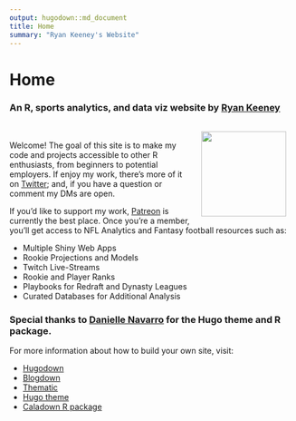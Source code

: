 ```yaml
---
output: hugodown::md_document
title: Home
summary: "Ryan Keeney's Website"
---
```



# Home

### An R, sports analytics, and data viz website by [Ryan Keeney](https://twitter.com/rbkeeney) 

<img src="header/caladown.png" width="150px" style="float:right; padding:15px;">

<br>

Welcome! The goal of this site is to make my code and projects accessible to other R enthusiasts, from beginners to potential employers. If enjoy my work, there's more of it on [Twitter](https://twitter.com/rbkeeney); and, if you have a question or comment my DMs are open.

If you'd like to support my work, [Patreon](https://www.patreon.com/rbkeeney) is currently the best place. Once you're a member, you'll get access to NFL Analytics and Fantasy football resources such as:

* Multiple Shiny Web Apps
* Rookie Projections and Models 
* Twitch Live-Streams
* Rookie and Player Ranks
* Playbooks for Redraft and Dynasty Leagues
* Curated Databases for Additional Analysis

### Special thanks to [Danielle Navarro](https://twitter.com/djnavarro) for the Hugo theme and R package.

For more information about how to build your own site, visit:

* [Hugodown](https://hugodown.r-lib.org/)
* [Blogdown](https://bookdown.org/yihui/blogdown/) 
* [Thematic](https://rstudio.github.io/thematic/) 
* [Hugo theme](https://github.com/djnavarro/hugo-calade)
* [Caladown R package](https://github.com/djnavarro/caladown)
